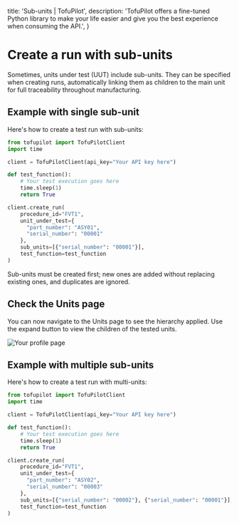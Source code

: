   title: 'Sub-units | TofuPilot',
  description:
    'TofuPilot offers a fine-tuned Python library to make your life easier and give you the best experience when consuming the API.',
}


# Create a run with sub-units

Sometimes, units under test (UUT) include sub-units. They can be specified when creating runs, automatically linking them as children to the main unit for full traceability throughout manufacturing.

## Example with single sub-unit

Here's how to create a test run with sub-units:

```python {{ title: 'sub_unit_upload.py'}}
from tofupilot import TofuPilotClient
import time

client = TofuPilotClient(api_key="Your API key here")

def test_function():
    # Your test execution goes here
    time.sleep(1)
    return True

client.create_run(
    procedure_id="FVT1",
    unit_under_test={
      "part_number": "ASY01",
      "serial_number": "00001"
    },
    sub_units=[{"serial_number": "00001"}],
    test_function=test_function
)
```

<Note>
  Sub-units must be created first; new ones are added without replacing existing
  ones, and duplicates are ignored.
</Note>

## Check the Units page

You can now navigate to the Units page to see the hierarchy applied. Use the expand button to view the children of the tested units.

<Image src="/nested-units.png" alt="Your profile page" />

## Example with multiple sub-units

Here's how to create a test run with multi-units:

```python {{ title: 'sub_unit_upload.py'}}
from tofupilot import TofuPilotClient
import time

client = TofuPilotClient(api_key="Your API key here")

def test_function():
    # Your test execution goes here
    time.sleep(1)
    return True

client.create_run(
    procedure_id="FVT1",
    unit_under_test={
      "part_number": "ASY02",
      "serial_number": "00003"
    },
    sub_units=[{"serial_number": "00002"}, {"serial_number": "00001"}],
    test_function=test_function
)
```
